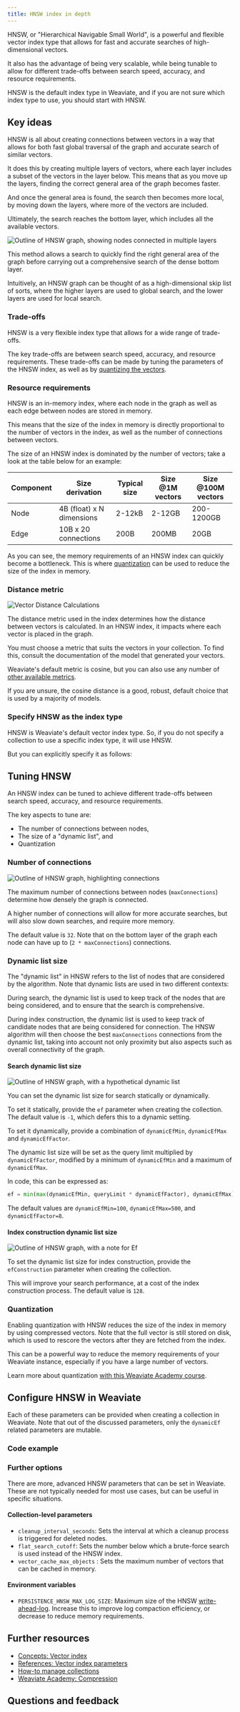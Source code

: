 ```yaml
---
title: HNSW index in depth
---
```



HNSW, or "Hierarchical Navigable Small World", is a powerful and flexible vector index type that allows for fast and accurate searches of high-dimensional vectors.

It also has the advantage of being very scalable, while being tunable to allow for different trade-offs between search speed, accuracy, and resource requirements.

HNSW is the default index type in Weaviate, and if you are not sure which index type to use, you should start with HNSW.

## <i class="fa-solid fa-square-chevron-right"></i> Key ideas

HNSW is all about creating connections between vectors in a way that allows for both fast global traversal of the graph and accurate search of similar vectors.

It does this by creating multiple layers of vectors, where each layer includes a subset of the vectors in the layer below. This means that as you move up the layers, finding the correct general area of the graph becomes faster.

And once the general area is found, the search then becomes more local, by moving down the layers, where more of the vectors are included.

Ultimately, the search reaches the bottom layer, which includes all the available vectors.


<div class="academy-img-md">
  <img src={HNSWDiagram} alt="Outline of HNSW graph, showing nodes connected in multiple layers"/>
</div>

This method allows a search to quickly find the right general area of the graph before carrying out a comprehensive search of the dense bottom layer.

Intuitively, an HNSW graph can be thought of as a high-dimensional skip list of sorts, where the higher layers are used to global search, and the lower layers are used for local search.

### <i class="fa-solid fa-chalkboard"></i> Trade-offs

HNSW is a very flexible index type that allows for a wide range of trade-offs.

The key trade-offs are between search speed, accuracy, and resource requirements. These trade-offs can be made by tuning the parameters of the HNSW index, as well as by [quantizing the vectors](../compression/index.md).

### <i class="fa-solid fa-chalkboard"></i> Resource requirements

HNSW is an in-memory index, where each node in the graph as well as each edge between nodes are stored in memory.

This means that the size of the index in memory is directly proportional to the number of vectors in the index, as well as the number of connections between vectors.

The size of an HNSW index is dominated by the number of vectors; take a look at the table below for an example:

| Component | Size derivation | Typical size | Size @1M vectors | Size @100M vectors |
| --- | --- | --- | --- | --- |
| Node | 4B (float) x N dimensions | 2-12kB | 2-12GB | 200-1200GB |
| Edge | 10B x 20 connections | 200B | 200MB | 20GB |

As you can see, the memory requirements of an HNSW index can quickly become a bottleneck. This is where [quantization](../compression/index.md) can be used to reduce the size of the index in memory.

### <i class="fa-solid fa-chalkboard"></i> Distance metric

![Vector Distance Calculations](../../../../blog/2024-03-26-intel/img/vector_distance.png)

The distance metric used in the index determines how the distance between vectors is calculated. In an HNSW index, it impacts where each vector is placed in the graph.

You must choose a metric that suits the vectors in your collection. To find this, consult the documentation of the model that generated your vectors.

Weaviate's default metric is cosine, but you can also use any number of [other available metrics](/docs/weaviate/config-refs/distances.md).

If you are unsure, the cosine distance is a good, robust, default choice that is used by a majority of models.

### <i class="fa-solid fa-code"></i> Specify HNSW as the index type

HNSW is Weaviate's default vector index type. So, if you do not specify a collection to use a specific index type, it will use HNSW.

But you can explicitly specify it as follows:

<FilteredTextBlock
  text={PyCode}
  startMarker="# START ConfigHNSW"
  endMarker="# END ConfigHNSW"
  language="py"
/>

## <i class="fa-solid fa-square-chevron-right"></i> Tuning HNSW

An HNSW index can be tuned to achieve different trade-offs between search speed, accuracy, and resource requirements.

The key aspects to tune are:
- The number of connections between nodes,
- The size of a "dynamic list", and
- Quantization

### <i class="fa-solid fa-chalkboard"></i> Number of connections


<div class="academy-img-md">
  <img src={maxConnectionsDiagram} alt="Outline of HNSW graph, highlighting connections"/>
</div>

The maximum number of connections between nodes (`maxConnections`) determine how densely the graph is connected.

A higher number of connections will allow for more accurate searches, but will also slow down searches, and require more memory.

The default value is `32`. Note that on the bottom layer of the graph each node can have up to (`2 * maxConnections`) connections.

### <i class="fa-solid fa-chalkboard"></i> Dynamic list size

The "dynamic list" in HNSW refers to the list of nodes that are considered by the algorithm. Note that dynamic lists are used in two different contexts:

During search, the dynamic list is used to keep track of the nodes that are being considered, and to ensure that the search is comprehensive.

During index construction, the dynamic list is used to keep track of candidate nodes that are being considered for connection. The HNSW algorithm will then choose the best `maxConnections` connections from the dynamic list, taking into account not only proximity but also aspects such as overall connectivity of the graph.

#### Search dynamic list size


<div class="academy-img-md">
  <img src={EfDiagram} alt="Outline of HNSW graph, with a hypothetical dynamic list"/>
</div>

You can set the dynamic list size for search statically or dynamically.

To set it statically, provide the `ef` parameter when creating the collection. The default value is `-1`, which defers this to a dynamic setting.

To set it dynamically, provide a combination of `dynamicEfMin`, `dynamicEfMax` and `dynamicEfFactor`.

The dynamic list size will be set as the query limit multiplied by `dynamicEfFactor`, modified by a minimum of `dynamicEfMin` and a maximum of `dynamicEfMax`.

In code, this can be expressed as:

```python
ef = min(max(dynamicEfMin, queryLimit * dynamicEfFactor), dynamicEfMax)
```

The default values are `dynamicEfMin=100`, `dynamicEfMax=500`, and `dynamicEfFactor=8`.

#### Index construction dynamic list size


<div class="academy-img-md">
  <img src={EfConstructionDiagram} alt="Outline of HNSW graph, with a note for Ef"/>
</div>

To set the dynamic list size for index construction, provide the `efConstruction` parameter when creating the collection.

This will improve your search performance, at a cost of the index construction process. The default value is `128`.

### <i class="fa-solid fa-chalkboard"></i> Quantization

Enabling quantization with HNSW reduces the size of the index in memory by using compressed vectors. Note that the full vector is still stored on disk, which is used to rescore the vectors after they are fetched from the index.

This can be a powerful way to reduce the memory requirements of your Weaviate instance, especially if you have a large number of vectors.

Learn more about quantization [with this Weaviate Academy course](../compression/index.md).

## <i class="fa-solid fa-square-chevron-right"></i> Configure HNSW in Weaviate

Each of these parameters can be provided when creating a collection in Weaviate. Note that out of the discussed parameters, only the `dynamicEf` related parameters are mutable.

### <i class="fa-solid fa-code"></i> Code example

<FilteredTextBlock
  text={PyCode}
  startMarker="# START CustomConfigHNSW"
  endMarker="# END CustomConfigHNSW"
  language="py"
/>

### <i class="fa-solid fa-chalkboard"></i> Further options

There are more, advanced HNSW parameters that can be set in Weaviate. These are not typically needed for most use cases, but can be useful in specific situations.

#### Collection-level parameters

- `cleanup_interval_seconds`: Sets the interval at which a cleanup process is triggered for deleted nodes.
- `flat_search_cutoff`: Sets the number below which a brute-force search is used instead of the HNSW index.
- `vector_cache_max_objects` : Sets the maximum number of vectors that can be cached in memory.

#### Environment variables

- `PERSISTENCE_HNSW_MAX_LOG_SIZE`: Maximum size of the HNSW [write-ahead-log](/docs/weaviate/concepts/storage.md#hnsw-vector-index-storage). Increase this to improve log compaction efficiency, or decrease to reduce memory requirements.

## <i class="fa-solid fa-square-chevron-right"></i> Further resources

- [Concepts: Vector index](/docs/weaviate/concepts/indexing/vector-index.md)
- [References: Vector index parameters](/docs/weaviate/config-refs/schema/vector-index.md)
- [How-to manage collections](../../../weaviate/manage-collections/index.mdx)
- [Weaviate Academy: Compression](../compression/index.md)

## Questions and feedback


<DocsFeedback/>
